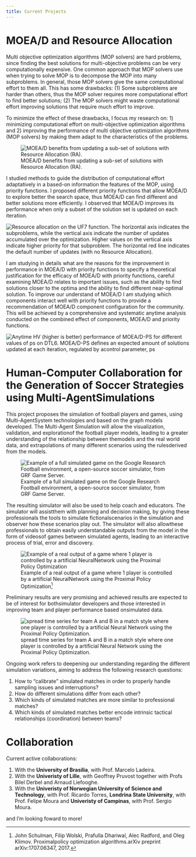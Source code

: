 ```yaml
---
title: Current Projects 
---
```




# MOEA/D and Resource Allocation

<div>
Multi objective optimization algorithms (MOP solvers) are hard problems, since finding the best solutions for multi-objective problems can be very computationally expensive. One common approach that MOP solvers use when trying to solve MOP is to decompose the MOP into many subproblems. In general, those MOP solvers give the same computational effort to them all. This has some drawbacks: (1) Some subproblems are harder than others, thus the MOP solver requires more computational effort to find better solutions; (2) The MOP solvers might waste computational effort improving solutions that require much effort to improve.

To minimize the effect of these drawbacks, I focus my research on: 1) minimizing computational effort on multi-objective optimization algorithms and 2) improving the performance of multi objective optimization algorithms (MOP solvers) by making them adapt to the characteristics of the problems. 

![MOEA/D benefits from updating a sub-set of solutions with Resource Allocation (RA).](imgs/boxplot_hv_dtlz7.png "Logo Title Text 1")

I studied methods to guide the distribution of computational effort adaptatively in a based-on information the features of the MOP, using priority functions. I proposed different priority functions that allow MOEA/D to explore better the search space, thus MOEA/D can find different and better solutions more efficiently. I observed that MOEA/D improves its performance when only a subset of the solution set is updated on each iteration. 

![Resource allocation on the UF7 function. The horizontal axis indicates the subproblems, while the
vertical axis indicate the number of updates accumulated over the optimization. Higher values on the
vertical axis indicate higher priority for that subproblem. The horizontal red line indicates the default number of updates (with no Resource Allocation).](imgs/norm_uf7.png)
<!-- {#id .class width=100% height=100%} -->

I am studying in details what are the reasons for the improvement in performance in MOEA/D with priority functions to specify a theoretical justification for the efficacy of MOEA/D with priority functions, careful examining MOEA/D relates to important issues, such as the ability to find solutions closer to the optima and the ability to find different near-optimal solution. To improve our understand of MOEA/D I am studying which components interact well with priority functions to provide a recommendation of MOEA/D component configuration for the community. This will be achieved by a comprehensive and systematic anytime analysis conducted on the combined effect of components, MOEA/D and priority functions. 

![Anytime HV (higher is better) performance of MOEA/D-PS for different values of **ps** on DTL6. MOEA/D-PS  defines  an  expected amount of solutions updated at each iteration, regulated by acontrol  parameter, **ps**](imgs/DTLZ6hv_evolution.png)
<!-- </div> -->


<!-- <div class="column-right"> -->



</div>

# Human-Computer Collaboration for the Generation of Soccer Strategies using Multi-AgentSimulations

<div>
This project proposes the simulation of football players and games, using Multi-AgentSystem technologies and based on the graph models developed. The Multi-Agent Simulation will allow the visualization, validation, and explorationof the football player models, leading to a greater understanding of the relationship between themodels and the real world data, and extrapolations of many different scenarios using the rulesderived from the models.

![Example of a full simulated game on the Google Research Football environment, a open-source soccer simulator, from GRF Game Server.](imgs/picture_full_game_main.png)

The resulting simulator will also be used to help coach and educators. The simulator will assistthem with planning and decision making, by giving these professionals the tools to simulate fictionalscenarios in the simulation and observer how these scenarios play out. The simulator will also allowthese professionals to obtain easily understandable outputs from the model in the form of videosof games between simulated agents, leading to an interactive process of trial, error and discovery.

![Example of a real output of a game where 1 player is controlled by a artificial NeuralNetwork using the Proximal Policy Optimization[^1]](imgs/2D_representation_video.png)



Preliminary results are very promising and achieved results are expected to be of interest for bothsimulator developers and those interested in improving team and player performance based onsimulated data. 

![spread time series for team A and B in a match style where one player is controlled by a artificial Neural Network using the Proximal Policy Optimization.](imgs/spread-NN-full.png)

Ongoing work refers to deepening our understanding regarding the different simulation variations, aiming to address the following research questions:

1. How to "calibrate" simulated matches in order to properly handle sampling issues and interruptions?
2. How do different simulations differ from each other?
3. Which kinds of simulated matches are more similar to professional matches?
4. Which kinds of simulated matches better encode intrinsic tactical relationships (coordination) between teams?
<!-- </div> -->

<!-- <div class="column-right"> -->
</div>



# Collaboration

Current active collaborations:

1. With the **University of Brasilia**, with Prof. Marcelo Ladeira. 
2. With the **Univeristy of Lille**, with Geoffrey Pruvost together with Profs Bilel Derbel and Arnaud Liefooghe.
3. With the **Univeristy of Norwegian University of Science and Technology**, with Prof. Ricardo Torres, **Londrina State University**, with Prof. Felipe Moura and **Univeristy of Campinas**, with Prof. Sergio Moura.

and I'm looking foward to more!




[^1]:
  John Schulman, Filip Wolski, Prafulla Dhariwal, Alec Radford, and Oleg Klimov.  Proximalpolicy optimization algorithms.arXiv preprint arXiv:1707.06347, 2017.